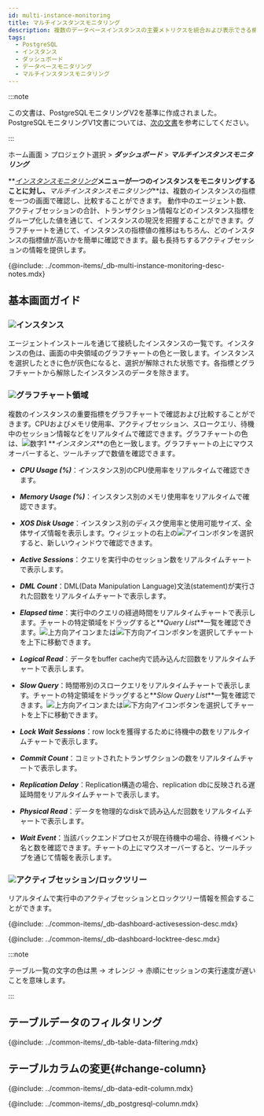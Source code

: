```yaml
---
id: multi-instance-monitoring
title: マルチインスタンスモニタリング
description: 複数のデータベースインスタンスの主要メトリクスを統合および表示できる機能を提供します。
tags:
  - PostgreSQL
  - インスタンス
  - ダッシュボード
  - データベースモニタリング
  - マルチインスタンスモニタリング
---
```


:::note

この文書は、PostgreSQLモニタリングV2を基準に作成されました。PostgreSQLモニタリングV1文書については、[次の文書](../postgresql-v1/multi-instance-monitoring)を参考にしてください。

:::

ホーム画面 > プロジェクト選択 > **_ダッシュボード_** > **_マルチインスタンスモニタリング_**

**_[インスタンスモニタリング](instance-monitoring)_**メニューが一つのインスタンスをモニタリングすることに対し、**_マルチインスタンスモニタリング_**は、複数のインスタンスの指標を一つの画面で確認し、比較することができます。 動作中のエージェント数、アクティブセッションの合計、トランザクション情報などのインスタンス指標をグループ化した値を通じて、インスタンスの現況を把握することができます。グラフチャートを通じて、インスタンスの指標値の推移はもちろん、どのインスタンスの指標値が高いかを簡単に確認できます。最も長持ちするアクティブセッションの情報を提供します。

{@include: ../common-items/_db-multi-instance-monitoring-desc-notes.mdx}

## 基本画面ガイド

<ProdImg img='db-multi-instance.png' desc='멀티 인스턴스 모니터링' />

### ![](/img/number-01.png)インスタンス

エージェントインストールを通じて接続したインスタンスの一覧です。インスタンスの色は、画面の中央領域のグラフチャートの色と一致します。インスタンスを選択したときに色が灰色になると、選択が解除された状態です。各指標とグラフチャートから解除したインスタンスのデータを除きます。

### ![](/img/number-02.png)グラフチャート領域

複数のインスタンスの重要指標をグラフチャートで確認および比較することができます。CPUおよびメモリ使用率、アクティブセッション、スロークエリ、待機中のセッション情報などをリアルタイムで確認できます。グラフチャートの色は、![数字1](/img/number-01.png) **_インスタンス_**の色と一致します。グラフチャートの上にマウスオーバーすると、ツールチップで数値を確認できます。

-   **_CPU Usage (%)_**：インスタンス別のCPU使用率をリアルタイムで確認できます。

-   **_Memory Usage (%)_**：インスタンス別のメモリ使用率をリアルタイムで確認できます。

-   **_XOS Disk Usage_**：インスタンス別のディスク使用率と使用可能サイズ、全体サイズ情報を表示します。ウィジェットの右上の![アイコン](/img/ico-expander.svg)ボタンを選択すると、新しいウィンドウで確認できます。

-   **_Active Sessions_**：クエリを実行中のセッション数をリアルタイムチャートで表示します。

-   **_DML Count_**：DML(Data Manipulation Language)文法(statement)が実行された回数をリアルタイムチャートで表示します。

-   **_Elapsed time_**：実行中のクエリの経過時間をリアルタイムチャートで表示します。チャートの特定領域をドラッグすると**_Query List_**一覧を確認できます。![上方向アイコン](/img/up-arrow.svg)または![下方向アイコン](/img/down-arrow.svg)ボタンを選択してチャートを上下に移動できます。

-   **_Logical Read_**：データをbuffer cache内で読み込んだ回数をリアルタイムチャートで表示します。

-   **_Slow Query_**：時間帯別のスロークエリをリアルタイムチャートで表示します。チャートの特定領域をドラッグすると**_Slow Query List_**一覧を確認できます。![上方向アイコン](/img/up-arrow.svg)または![下方向アイコン](/img/down-arrow.svg)ボタンを選択してチャートを上下に移動できます。

-   **_Lock Wait Sessions_**：row lockを獲得するために待機中の数をリアルタイムチャートで表示します。

-   **_Commit Count_**：コミットされたトランザクションの数をリアルタイムチャートで表示します。

-   **_Replication Delay_**：Replication構造の場合、replication dbに反映される遅延時間をリアルタイムチャートで表示します。

-   **_Physical Read_**：データを物理的なdiskで読み込んだ回数をリアルタイムチャートで表示します。

-   **_Wait Event_**：当該バックエンドプロセスが現在待機中の場合、待機イベント名と数を確認できます。チャートの上にマウスオーバーすると、ツールチップを通じて情報を表示します。

### ![](/img/number-03.png)アクティブセッション/ロックツリー

リアルタイムで実行中のアクティブセッションとロックツリー情報を照会することができます。 

{@include: ../common-items/_db-dashboard-activesession-desc.mdx}

{@include: ../common-items/_db-dashboard-locktree-desc.mdx}

:::note

テーブル一覧の文字の色は黒 → <span class='slow'>オレンジ</span> → <span class='vslow'>赤</span>順にセッションの実行速度が遅いことを意味します。

:::

## テーブルデータのフィルタリング

{@include: ../common-items/_db-table-data-filtering.mdx}

## テーブルカラムの変更{#change-column}

{@include: ../common-items/_db-data-edit-column.mdx}

<!-- 컬럼 정보 안내 -->

{@include: ../common-items/_db_postgresql-column.mdx}
